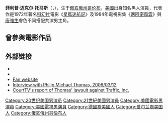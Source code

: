 {{noteTA
|T=zh-hans:菲利普·迈克尔·托马斯;zh-hk:飛利浦·米高·湯馬士;zh-tw:菲利浦·麥可·湯瑪斯;
|1=zh-hans:菲利普·迈克尔·托马斯;zh-hk:飛利浦·米高·湯馬士;zh-tw:菲利浦·麥可·湯瑪斯;
}}
{{Infobox person
|name = 菲利普·迈克尔·托马斯
|image = 
|imagesize = 
|caption = Philip Michael Thomas in role of  [[邁阿密風雲|邁阿密風雲]] tv series's character [[Detective_Sergeant_Ricardo_"Rico"_Tubbs|Detective Sergeant Ricardo "Rico" Tubbs]] (Fake (Alias) ID: [[Ricardo_Cooper|Ricardo Cooper]] (while going undercover) ) in 1985.
|birth_date = {{birth date and age|1949|5|26}}
|residence = 美国[[温德米尔_(佛罗里达州)|温德米尔 (佛罗里达州)]]
|nationality = 美国
|birth_place = 美国[[哥伦布_(俄亥俄州)|哥伦布 (俄亥俄州)]]
|death_date = 
|death_place =
|occupation = 演员
|years_active = 1972年–2006年
|spouse =  Kassandra Thomas (m. 1986-1998)
|children = 11
}}

'''菲利普·迈克尔·托马斯'''（{{lang-en|Philip Michael Thomas}}，{{bd|1949年|5月26日||catIdx=T}}），生于[[哥伦布_(俄亥俄州)|俄亥俄州哥伦布]]，[[美國|美國]]出身知名黑人演員，代表作是1972年著名[[科幻片|科幻片]]電影《[[星艦迷航記|星艦迷航記]]》及1984年電視影集《[[邁阿密風雲|邁阿密風雲]]》與[[唐強生|唐強生]]膚色不同搭配共演男主角。

==曾參與電影作品==

==外部链接==
* {{IMDb name|0859365}}
* {{IBDB name|93053}}
* [http://www.philipmichaelthomas.info Fan website]
* [https://web.archive.org/web/20061205035635/http://miamivice.info/ Interview with Philip Michael Thomas, 2006/03/12]
* [http://www.cnn.com/2002/LAW/06/06/ctv.cleo.thomas/index.html CourtTV's report of Thomas' lawsuit against Traffix, Inc.]

{{Authority control}}

{{DEFAULTSORT:Thomas, Philip Michael}}
[[Category:20世纪美国男演员|Category:20世纪美国男演员]]
[[Category:21世紀美國男演員|Category:21世紀美國男演員]]
[[Category:美國電影男演員|Category:美國電影男演員]]
[[Category:美國電視男演員|Category:美國電視男演員]]
[[Category:德國裔美國人|Category:德國裔美國人]]
[[Category:爱尔兰裔美国人|Category:爱尔兰裔美国人]]
[[Category:俄亥俄州哥倫布人|Category:俄亥俄州哥倫布人]]